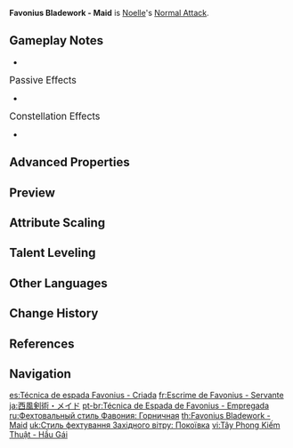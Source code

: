 {{Talent Infobox
|image         = Talent Favonius Bladework - Maid.png
|character     = Noelle
|type          = Normal Attack
|info          = '''Normal Attack'''<br>Performs up to 4 consecutive strikes.<br><br>'''Charged Attack'''<br>Drains Stamina over time to perform continuous spinning attacks against all nearby opponents.<br>At the end of the sequence, performs a more powerful slash.<br><br>'''Plunging Attack'''<br>Plunges from mid-air to strike the ground below, damaging opponents along the path and dealing [[AoE]] DMG upon impact.
|hit1          = 79.1–167%
|hit2          = 73.4–155%
|hit3          = 86.3–183%
|hit4          = 113–240%
|attr5         = Charged Attack Cyclic DMG
|value5        = 50.7–107%
|attr6         = Charged Attack Final DMG
|value6        = 90.5–191%
|attr7         = Charged Attack Stamina Cost
|value7        = 40/s
|attr8         = Max Duration
|value8        = 5s
|attr9         = Plunge DMG
|value9        = 74.6–158%
|attr10        = Low Plunge DMG
|value10       = 149–316%
|attr11        = High Plunge DMG
|value11       = 186–394%
|scale_att1    = ATK
}}
'''Favonius Bladework - Maid''' is [[Noelle]]'s [[Normal Attack]].

==Gameplay Notes==
*{{Talent Note|conversion|character=Noelle|talent=Sweeping Time|Geo|15}}

;<big>Passive Effects</big>
*{{Talent Note|character=Noelle|talent=Favonius Bladework - Maid|ascension|2|Nice and Clean}}

;<big>Constellation Effects</big>
*{{Talent Note|constellation|2|Combat Maid}}

==Advanced Properties==
{{For|Normal, Charged, and Plunging Attack properties under the effects of [[Sweeping Time]]|Sweeping Time#Advanced Properties}}
{{Advanced Properties
|title   = Normal Attack 1-Hit
|gu      = 1U
|icdtag  = Normal Attack
|icdtype = 2.5s/3 Hits
|poise   = 105.8
|impulse = 3
|blunt   = 1

|title2   = Normal Attack 2-Hit
|gu2      = 1U
|icdtag2  = Normal Attack
|icdtype2 = 2.5s/3 Hits
|poise2   = 98.1
|impulse2 = 3
|blunt2   = 1

|title3   = Normal Attack 3-Hit
|gu3      = 1U
|icdtag3  = Normal Attack
|icdtype3 = 2.5s/3 Hits
|poise3   = 115.34
|impulse3 = 3
|blunt3   = 1

|title4   = Normal Attack 4-Hit
|gu4      = 1U
|icdtag4  = Normal Attack
|icdtype4 = 2.5s/3 Hits
|poise4   = 151.68
|impulse4 = 6
|blunt4   = 1

|title5   = Charged Attack Cyclic
|gu5      = 1U
|icdtag5  = Normal Attack
|icdtype5 = 2.5s/3 Hits
|poise5   = 60
|impulse5 = 3
|blunt5   = 1

|title6   = Charged Attack Final Slash
|gu6      = 1U
|icdtag6  = Normal Attack
|icdtype6 = 2.5s/3 Hits
|poise6   = 120
|impulse6 = 6
|blunt6   = 1

|title7   = Plunging Attack Collision
|gu7      = 0U
|icdtag7  = none
|poise7   = 35
|impulse7 = 2

|title8   = Low Plunge
|gu8      = 1U
|icdtag8  = none
|poise8   = 150
|impulse8 = 4
|blunt8   = 1

|title9   = High Plunge
|gu9      = 1U
|icdtag9  = none
|poise9   = 200
|impulse9 = 7
|blunt9   = 1
}}

==Preview==
{{Preview
|file1=Favonius Bladework - Maid Normal Preview
|caption1=Normal Attack

|file2=Favonius Bladework - Maid Charged Preview
|caption2=Charged Attack

|file3=Favonius Bladework - Maid Plunging Preview
|caption3=Plunging Attack
}}

==Attribute Scaling==
{{Talent Scaling
|talentType=Normal Attack
|levels=11
|order=hit1,hit2,hit3,hit4,charged_title,chargedattackcyclicdmg,chargedattackfinaldmg,stamina,maxduration,plunge_title,plunge,plungelow,plungehigh
|titles=1-Hit DMG (%),2-Hit DMG (%),3-Hit DMG (%),4-Hit DMG (%),Charged Attack,Charged Attack Cyclic DMG (%),Charged Attack Final DMG (%),Charged Attack Stamina Cost,Max Duration,Plunging Attack,Plunge DMG (%),Low Plunge DMG (%),High Plunge DMG (%)
|hit1_1=79.12
|hit1_2=85.56
|hit1_3=92
|hit1_4=101.2
|hit1_5=107.64
|hit1_6=115
|hit1_7=125.12
|hit1_8=135.24
|hit1_9=145.36
|hit1_10=156.4
|hit1_11=167.44
|hit2_1=73.36
|hit2_2=79.33
|hit2_3=85.3
|hit2_4=93.83
|hit2_5=99.8
|hit2_6=106.62
|hit2_7=116.01
|hit2_8=125.39
|hit2_9=134.77
|hit2_10=145.01
|hit2_11=155.25
|hit3_1=86.26
|hit3_2=93.28
|hit3_3=100.3
|hit3_4=110.33
|hit3_5=117.35
|hit3_6=125.37
|hit3_7=136.41
|hit3_8=147.44
|hit3_9=158.47
|hit3_10=170.51
|hit3_11=182.55
|hit4_1=113.43
|hit4_2=122.67
|hit4_3=131.9
|hit4_4=145.09
|hit4_5=154.32
|hit4_6=164.88
|hit4_7=179.38
|hit4_8=193.89
|hit4_9=208.4
|hit4_10=224.23
|hit4_11=240.06
|chargedattackcyclicdmg_1=50.74
|chargedattackcyclicdmg_2=54.87
|chargedattackcyclicdmg_3=59
|chargedattackcyclicdmg_4=64.9
|chargedattackcyclicdmg_5=69.03
|chargedattackcyclicdmg_6=73.75
|chargedattackcyclicdmg_7=80.24
|chargedattackcyclicdmg_8=86.73
|chargedattackcyclicdmg_9=93.22
|chargedattackcyclicdmg_10=100.3
|chargedattackcyclicdmg_11=107.38
|chargedattackfinaldmg_1=90.47
|chargedattackfinaldmg_2=97.84
|chargedattackfinaldmg_3=105.2
|chargedattackfinaldmg_4=115.72
|chargedattackfinaldmg_5=123.08
|chargedattackfinaldmg_6=131.5
|chargedattackfinaldmg_7=143.07
|chargedattackfinaldmg_8=154.64
|chargedattackfinaldmg_9=166.22
|chargedattackfinaldmg_10=178.84
|chargedattackfinaldmg_11=191.46
|stamina=40/s
|maxduration=5s
|plunge_1=74.59
|plunge_2=80.66
|plunge_3=86.73
|plunge_4=95.4
|plunge_5=101.47
|plunge_6=108.41
|plunge_7=117.95
|plunge_8=127.49
|plunge_9=137.03
|plunge_10=147.44
|plunge_11=157.85
|plungelow_1=149.14
|plungelow_2=161.28
|plungelow_3=173.42
|plungelow_4=190.77
|plungelow_5=202.91
|plungelow_6=216.78
|plungelow_7=235.86
|plungelow_8=254.93
|plungelow_9=274.01
|plungelow_10=294.82
|plungelow_11=315.63
|plungehigh_1=186.29
|plungehigh_2=201.45
|plungehigh_3=216.62
|plungehigh_4=238.28
|plungehigh_5=253.44
|plungehigh_6=270.77
|plungehigh_7=294.6
|plungehigh_8=318.42
|plungehigh_9=342.25
|plungehigh_10=368.25
|plungehigh_11=394.24
}}

==Talent Leveling==
{{Talent Upgrade|Noelle}}

==Other Languages==
{{Other Languages
|en      = Favonius Bladework - Maid
|zhs     = 西风剑术・女仆
|zhs_rm  = Xīfēng Jiànshù - Nǚpū
|zht     = 西風劍術・女僕
|zht_rm  = Xīfēng Jiànshù - Nǚpū
|zh_tl   = West Wind Swordsmanship - Maid
|ja      = 西風剣術・メイド
|ja_rm   = Sepyurosu Kenjutsu - Meido<ref>{{Ref/VO|Eula|世間話・剣技|ja|note=Chat: Bladework}}</ref>
|ja_tl   = West Wind Swordmanship - Maid
|ko      = 페보니우스 검술・메이드
|ko_tl   = Favonius Swrodmanship - Maid
|es      = Técnica de espada Favonius - Criada
|es_tl   = Favonius Sword Technique - Maid
|fr      = Escrime de Favonius - Servante
|fr_tl   = Favonius Fencing - Maid
|ru      = Фехтовальный стиль Фавония: Горничная
|ru_tl   = Favonius Fencing Style: Maid
|th      = Favonius Bladework - Maid
|vi      = Tây Phong Kiếm Thuật - Hầu Gái
|vi_tl   = West Wind Swordsmanship - Maid
|de      = Favonius-Schwertkunst – Magd
|de_tl   = Favonius Swordart - Maid
|id      = Favonius Bladework - Maid
|pt      = Técnica de Espada de Favonius - Empregada
|pt_tl   = 
|tr      = Favonius Kılıç Tekniği - Hizmetçi
|tr_tl   = Favonius Sword Technique - Maid
|it      = Tecnica di Favonius - Domestica
|it_tl   = Technique of Favonius - Maid
}}

==Change History==
{{Change History|1.0}}

==References==
{{Reflist}}

==Navigation==
{{Talent Navbox|Noelle}}

[[es:Técnica de espada Favonius - Criada]]
[[fr:Escrime de Favonius - Servante]]
[[ja:西風剣術・メイド]]
[[pt-br:Técnica de Espada de Favonius - Empregada]]
[[ru:Фехтовальный стиль Фавония: Горничная]]
[[th:Favonius Bladework - Maid]]
[[uk:Стиль фехтування Західного вітру: Покоївка]]
[[vi:Tây Phong Kiếm Thuật - Hầu Gái]]